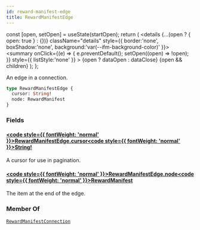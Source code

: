 ```yaml
---
id: reward-manifest-edge
title: RewardManifestEdge
---
```









  const [open, setOpen] = useState(startOpen);
  return (
    <details {...(open ? { open: true } : {})} className="details" style={{ border:'none', boxShadow:'none', background:'var(--ifm-background-color)' }}>
      <summary
        onClick={(e) => {
          e.preventDefault();
          setOpen((open) => !open);
        }}
        style={{ listStyle:'none' }}
      >
      {open ? dataOpen : dataClose}
      </summary>
      {open && children}
    </details>
  );
};








An edge in a connection.


```graphql
type RewardManifestEdge {
  cursor: String!
  node: RewardManifest
}
```




### Fields

#### [<code style={{ fontWeight: 'normal' }}>RewardManifestEdge.<b>cursor</b></code>](#)<Bullet />[<code style={{ fontWeight: 'normal' }}><b>String!</b></code>](/graphql/schema/types/scalars/string.mdx) <Badge class="badge badge--secondary badge--non_null" text="non-null"/> <Badge class="badge badge--secondary " text="scalar"/> 
A cursor for use in pagination.


#### [<code style={{ fontWeight: 'normal' }}>RewardManifestEdge.<b>node</b></code>](#)<Bullet />[<code style={{ fontWeight: 'normal' }}><b>RewardManifest</b></code>](/graphql/schema/types/objects/reward-manifest.mdx) <Badge class="badge badge--secondary " text="object"/> 
The item at the end of the edge.






### Member Of

[`RewardManifestConnection`](/graphql/schema/types/objects/reward-manifest-connection.mdx)  <Badge class="badge badge--secondary badge--relation" text="object"/>